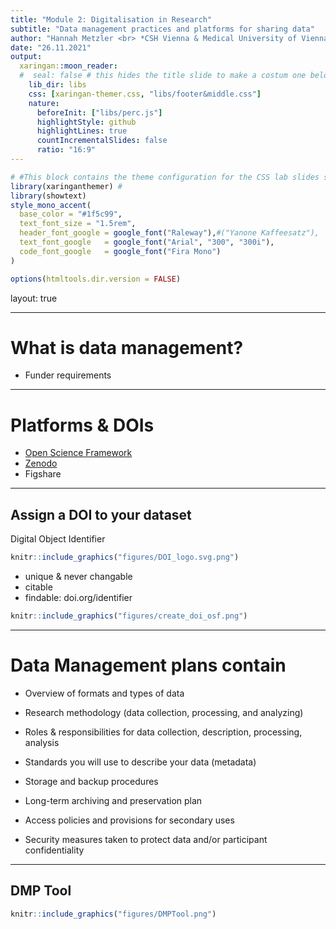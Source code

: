 ```yaml
---
title: "Module 2: Digitalisation in Research" 
subtitle: "Data management practices and platforms for sharing data"
author: "Hannah Metzler <br> *CSH Vienna & Medical University of Vienna*"
date: "26.11.2021"
output:
  xaringan::moon_reader:
  #  seal: false # this hides the title slide to make a costum one below
    lib_dir: libs 
    css: [xaringan-themer.css, "libs/footer&middle.css"]
    nature:
      beforeInit: ["libs/perc.js"]
      highlightStyle: github
      highlightLines: true
      countIncrementalSlides: false
      ratio: "16:9"
---
```


```r
# #This block contains the theme configuration for the CSS lab slides style
library(xaringanthemer) #
library(showtext)
style_mono_accent(
  base_color = "#1f5c99",
  text_font_size = "1.5rem",
  header_font_google = google_font("Raleway"),#("Yanone Kaffeesatz"),
  text_font_google   = google_font("Arial", "300", "300i"),
  code_font_google   = google_font("Fira Mono")
)
```

```r
options(htmltools.dir.version = FALSE)
```

layout: true

---

# What is data management?


* Funder requirements

---

# Platforms & DOIs

* [Open Science Framework](osf.io)
* [Zenodo](zenodo.org)
* Figshare

---

## Assign a DOI to your dataset

Digital Object Identifier
```r
knitr::include_graphics("figures/DOI_logo.svg.png")
```
  * unique & never changable
  * citable
  * findable: doi.org/identifier
  
```r
knitr::include_graphics("figures/create_doi_osf.png")
```

---

# Data Management plans contain

 * Overview of formats and types of data
 
 * Research methodology (data collection, processing, and analyzing)
 
 * Roles & responsibilities for data collection, description, processing, analysis
 * Standards you will use to describe your data (metadata)
 
 * Storage and backup procedures 
 
 * Long-term archiving and preservation plan 
 * Access policies and provisions for secondary uses

 * Security measures taken to protect data and/or participant confidentiality

---

## DMP Tool

```r
knitr::include_graphics("figures/DMPTool.png")
```




